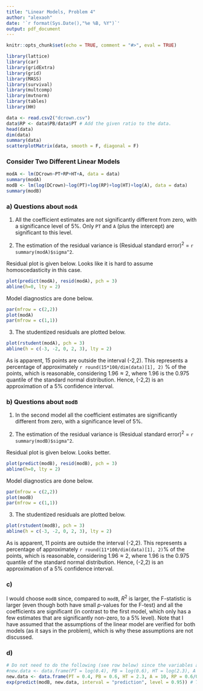 ```yaml
---
title: "Linear Models, Problem 4"
author: "alexaoh"
date: '`r format(Sys.Date(),"%e %B, %Y")`'
output: pdf_document
---
```


```r
knitr::opts_chunk$set(echo = TRUE, comment = "#>", eval = TRUE)

library(lattice)
library(car)
library(gridExtra)
library(grid)
library(MASS)
library(survival)
library(multcomp)
library(mvtnorm)
library(tables)
library(HH)
```

```r
data <- read.csv2("dcrown.csv")
data$RP <- data$PB/data$PT # Add the given ratio to the data. 
head(data)
dim(data)
summary(data)
scatterplotMatrix(data, smooth = F, diagonal = F)
```

### Consider Two Different Linear Models

```r
modA <- lm(DCrown~PT+RP+HT+A, data = data)
summary(modA)
modB <- lm(log(DCrown)~log(PT)+log(RP)+log(HT)+log(A), data = data)
summary(modB)
```
### a) Questions about `modA`

(1) All the coefficient estimates are not significantly different from zero, with a significance level of 5\%. Only `PT` and `A` (plus the intercept) are significant to this level. 

(2) The estimation of the residual variance is $(\text{Residual standard error})^2$ = `r summary(modA)$sigma^2`. 

Residual plot is given below. Looks like it is hard to assume homoscedasticity in this case. 

```r
plot(predict(modA), resid(modA), pch = 3)
abline(h=0, lty = 2)
```

Model diagnostics are done below.

```r
par(mfrow = c(2,2))
plot(modA)
par(mfrow = c(1,1))
```


(3) The studentized residuals are plotted below.

```r
plot(rstudent(modA), pch = 3)
abline(h = c(-3, -2, 0, 2, 3), lty = 2)
```

As is apparent, 15 points are outside the interval (-2,2). This represents a percentage of approximately `r round(15*100/dim(data)[1], 2)` \% of the points, which is reasonable, considering $1.96 \approx 2$, where 1.96 is the 0.975 quantile of the standard normal distribution. Hence, (-2,2) is an approximation of a 5\% confidence interval. 


### b) Questions about `modB`

(1) In the second model all the coefficient estimates are significantly different from zero, with a significance level of 5\%. 

(2) The estimation of the residual variance is $(\text{Residual standard error})^2$ = `r summary(modB)$sigma^2`. 

Residual plot is given below. Looks better. 

```r
plot(predict(modB), resid(modB), pch = 3)
abline(h=0, lty = 2)
```

Model diagnostics are done below.

```r
par(mfrow = c(2,2))
plot(modB)
par(mfrow = c(1,1))
```


(3) The studentized residuals are plotted below.

```r
plot(rstudent(modB), pch = 3)
abline(h = c(-3, -2, 0, 2, 3), lty = 2)
```

As is apparent, 11 points are outside the interval (-2,2). This represents a percentage of approximately `r round(11*100/dim(data)[1], 2)`\% of the points, which is reasonable, considering $1.96 \approx 2$, where 1.96 is the 0.975 quantile of the standard normal distribution. Hence, (-2,2) is an approximation of a 5\% confidence interval. 

### c)

I would choose `modB` since, compared to `modB`, $R^2$ is larger, the F-statistic is larger (even though both have small $p$-values for the F-test) and all the coefficients are significant (in contrast to the first model, which only has a few estimates that are significantly non-zero, to a 5\% level). Note that I have assumed that the assumptions of the linear model are verified for both models (as it says in the problem), which is why these assumptions are not discussed.  

### d)

```r
# Do not need to do the following (see row below) since the variables are log-transformed in the model. 
#new.data <- data.frame(PT = log(0.4), PB = log(0.6), HT = log(2.3), A = log(10), RP = log(0.6/0.4))
new.data <- data.frame(PT = 0.4, PB = 0.6, HT = 2.3, A = 10, RP = 0.6/0.4)
exp(predict(modB, new.data, interval = "prediction", level = 0.95)) # Transform back to correct dimension. 
```

